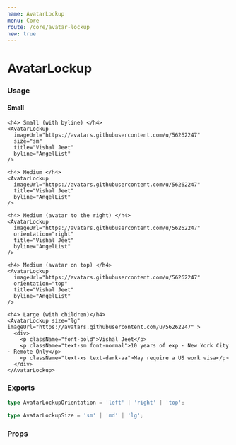 ```yaml
---
name: AvatarLockup
menu: Core
route: /core/avatar-lockup
new: true
---
```



# AvatarLockup

### Usage

<Playground>
  <div>
    <h4> Small </h4>
    <AvatarLockup
      imageUrl="https://avatars.githubusercontent.com/u/56262247"
      size="sm"
      title="Vishal Jeet"
    />

    <h4> Small (with byline) </h4>
    <AvatarLockup
      imageUrl="https://avatars.githubusercontent.com/u/56262247"
      size="sm"
      title="Vishal Jeet"
      byline="AngelList"
    />

    <h4> Medium </h4>
    <AvatarLockup
      imageUrl="https://avatars.githubusercontent.com/u/56262247"
      title="Vishal Jeet"
      byline="AngelList"
    />

    <h4> Medium (avatar to the right) </h4>
    <AvatarLockup
      imageUrl="https://avatars.githubusercontent.com/u/56262247"
      orientation="right"
      title="Vishal Jeet"
      byline="AngelList"
    />

    <h4> Medium (avatar on top) </h4>
    <AvatarLockup
      imageUrl="https://avatars.githubusercontent.com/u/56262247"
      orientation="top"
      title="Vishal Jeet"
      byline="AngelList"
    />

    <h4> Large (with children)</h4>
    <AvatarLockup size="lg" imageUrl="https://avatars.githubusercontent.com/u/56262247" >
      <div>
        <p className="font-bold">Vishal Jeet</p>
        <p className="text-sm font-normal">10 years of exp · New York City · Remote Only</p>
        <p className="text-xs text-dark-aa">May require a US work visa</p>
      </div>
    </AvatarLockup>

  </div>
</Playground>

### Exports

```ts
type AvatarLockupOrientation = 'left' | 'right' | 'top';

type AvatarLockupSize = 'sm' | 'md' | 'lg';
```

### Props

<Props of={AvatarLockup} />
